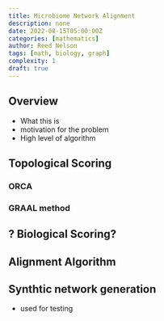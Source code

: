 ```yaml
---
title: Microbiome Network Alignment
description: none
date: 2022-08-15T05:00:00Z
categories: [mathematics]
author: Reed Nelson
tags: [math, biology, graph]
complexity: 1
draft: true
---
```


## Overview

- What this is
- motivation for the problem
- High level of algorithm

## Topological Scoring

### ORCA

### GRAAL method

## ? Biological Scoring?

## Alignment Algorithm

## Synthtic network generation

- used for testing
